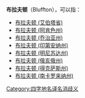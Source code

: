 '''布拉夫顿'''（Bluffton），可以指：
* [[布拉夫顿_(艾伯塔省)|布拉夫顿 (艾伯塔省)]]
* [[布拉夫顿_(阿肯色州)|布拉夫顿 (阿肯色州)]]
* [[布拉夫顿_(乔治亚州)|布拉夫顿 (乔治亚州)]]
* [[布拉夫顿_(印第安纳州)|布拉夫顿 (印第安纳州)]]
* [[布拉夫顿_(明尼苏达州)|布拉夫顿 (明尼苏达州)]]
* [[布拉夫顿_(俄亥俄州)|布拉夫顿 (俄亥俄州)]]
* [[布拉夫顿_(得克萨斯州)|布拉夫顿 (得克萨斯州)]]
* [[布拉夫顿_(南卡罗来纳州)|布拉夫顿 (南卡罗来纳州)]]

{{disamb}}
[[Category:四字地名译名消歧义|Category:四字地名译名消歧义]]
